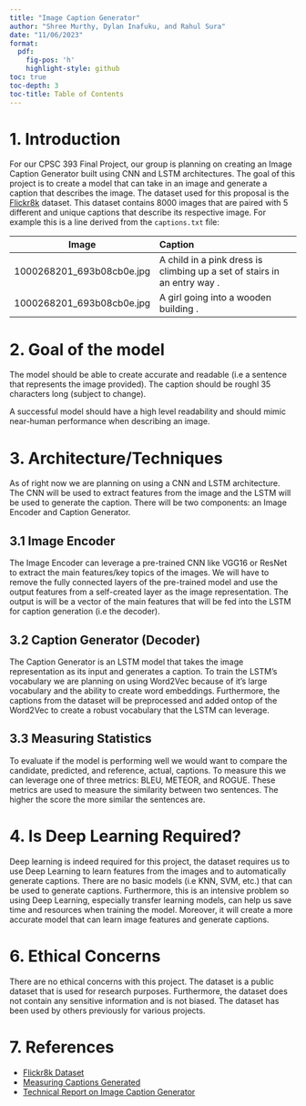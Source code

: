 ```yaml
---
title: "Image Caption Generator"
author: "Shree Murthy, Dylan Inafuku, and Rahul Sura"
date: "11/06/2023"
format:
  pdf:
    fig-pos: 'h'
    highlight-style: github   
toc: true
toc-depth: 3
toc-title: Table of Contents
---
```

\pagebreak

# 1. Introduction

For our CPSC 393 Final Project, our group is planning on creating an Image Caption Generator built using CNN and LSTM architectures. The goal of this project is to create a model that can take in an image and generate a caption that describes the image. The dataset used for this proposal is the [Flickr8k](https://www.kaggle.com/datasets/adityajn105/flickr8k) dataset. This dataset contains 8000 images that are paired with 5 different and unique captions that describe its respective image. For example this is a line derived from the `captions.txt` file: 

| Image   |      Caption      |
|----------|:-------------|
| 1000268201_693b08cb0e.jpg |  A child in a pink dress is climbing up a set of stairs in an entry way . |
| 1000268201_693b08cb0e.jpg | A girl going into a wooden building .|


# 2. Goal of the model

The model should be able to create accurate and readable (i.e a sentence that represents the image provided). The caption should be roughl 35 characters long (subject to change). 

A successful model should have a high level readability and should mimic near-human performance when describing an image. 


# 3. Architecture/Techniques

As of right now we are planning on using a CNN and LSTM architecture. The CNN will be used to extract features from the image and the LSTM will be used to generate the caption. There will be two components: an Image Encoder and Caption Generator.

## 3.1 Image Encoder

The Image Encoder can leverage a pre-trained CNN like VGG16 or ResNet to extract the main features/key topics of the images. We will have to remove the fully connected layers of the pre-trained model and use the output features from a self-created layer as the image representation. The output is will be a vector of the main features that will be fed into the LSTM for caption generation (i.e the decoder).

## 3.2 Caption Generator (Decoder)

The Caption Generator is an LSTM model that takes the image representation as its input and generates a caption. To train the LSTM's vocabulary we are planning on using Word2Vec because of it's large vocabulary and the ability to create word embeddings. Furthermore, the captions from the dataset will be preprocessed and added ontop of the Word2Vec to create a robust vocabulary that the LSTM can leverage.

## 3.3 Measuring Statistics

To evaluate if the model is performing well we would want to compare the candidate, predicted, and reference, actual, captions. To measure this we can leverage one of three metrics: BLEU, METEOR, and ROGUE. These metrics are used to measure the similarity between two sentences. The higher the score the more similar the sentences are.

# 4. Is Deep Learning Required?

Deep learning is indeed required for this project, the dataset requires us to use Deep Learning to learn features from the images and to automatically generate captions. There are no basic models (i.e KNN, SVM, etc.) that can be used to generate captions. Furthermore, this is an intensive problem so using Deep Learning, especially transfer learning models, can help us save time and resources when training the model. Moreover, it will create a more accurate model that can learn image features and generate captions.

# 6. Ethical Concerns

There are no ethical concerns with this project. The dataset is a public dataset that is used for research purposes. Furthermore, the dataset does not contain any sensitive information and is not biased. The dataset has been used by others previously for various projects. 

# 7. References

- [Flickr8k Dataset](https://www.kaggle.com/datasets/adityajn105/flickr8k)
- [Measuring Captions Generated](https://blog.paperspace.com/automated-metrics-for-evaluating-generated-text/)
- [Technical Report on Image Caption Generator](https://www.math.ucla.edu/~minchen/doc/ImgCapGen.pdf)

